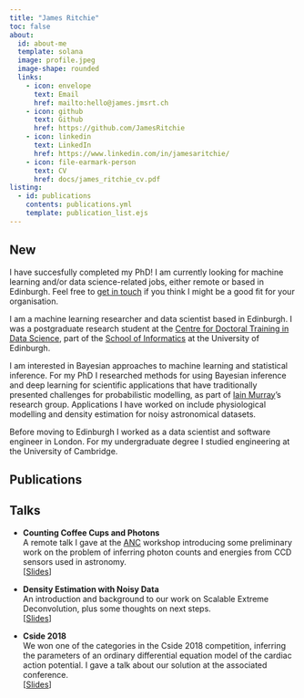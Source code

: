 ```yaml
---
title: "James Ritchie"
toc: false
about:
  id: about-me
  template: solana
  image: profile.jpeg
  image-shape: rounded
  links:
    - icon: envelope
      text: Email
      href: mailto:hello@james.jmsrt.ch
    - icon: github
      text: Github
      href: https://github.com/JamesRitchie
    - icon: linkedin
      text: LinkedIn
      href: https://www.linkedin.com/in/jamesaritchie/
    - icon: file-earmark-person
      text: CV
      href: docs/james_ritchie_cv.pdf
listing: 
  - id: publications
    contents: publications.yml
    template: publication_list.ejs
---
```


:::{#about-me}

:::{.callout-note}
## New
I have succesfully completed my PhD! I am currently looking for machine learning and/or data science-related jobs, either remote or based in Edinburgh. Feel free to [get in touch](mailto:hello@james.jmsrt.ch) if you think I might be a good fit for your organisation.
:::

I am a machine learning researcher and data scientist based in Edinburgh.
I was a postgraduate research student at the [Centre for Doctoral Training in Data Science](https://web.inf.ed.ac.uk/cdt/epsrc-cdt-in-data-science/), part of the [School of Informatics](https://www.ed.ac.uk/informatics) at the University of Edinburgh.

I am interested in Bayesian approaches to machine learning and statistical inference.
For my PhD I researched methods for using Bayesian inference and deep learning for scientific applications that have traditionally presented challenges for probabilistic modelling, as part of [Iain Murray](https://homepages.inf.ed.ac.uk/imurray2/)'s research group.
Applications I have worked on include physiological modelling and density estimation for noisy astronomical datasets.

Before moving to Edinburgh I worked as a data scientist and software engineer in London.
For my undergraduate degree I studied engineering at the University of Cambridge.

:::

## Publications

:::{#publications}
:::

## Talks

* **Counting Coffee Cups and Photons**  
  A remote talk I gave at the [ANC](https://web.inf.ed.ac.uk/anc) workshop introducing some preliminary work on the problem of inferring photon counts and energies from CCD sensors used in astronomy.  
  \[[Slides](/slides/pileup_talk.pdf)\]

* **Density Estimation with Noisy Data**  
  An introduction and background to our work on Scalable Extreme Deconvolution, plus some thoughts on next steps.  
  \[[Slides](/slides/deconv_talk.pdf)\]

* **Cside 2018**  
  We won one of the categories in the Cside 2018 competition, inferring the parameters of an ordinary differential equation model of the cardiac action potential.
  I gave a talk about our solution at the associated conference.  
  \[[Slides](/slides/cside_talk.pdf)\]

